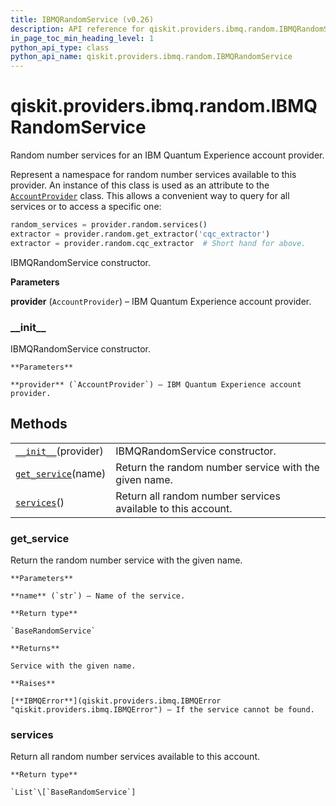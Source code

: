 ```yaml
---
title: IBMQRandomService (v0.26)
description: API reference for qiskit.providers.ibmq.random.IBMQRandomService in qiskit v0.26
in_page_toc_min_heading_level: 1
python_api_type: class
python_api_name: qiskit.providers.ibmq.random.IBMQRandomService
---
```


<span id="qiskit-providers-ibmq-random-ibmqrandomservice" />

# qiskit.providers.ibmq.random.IBMQRandomService

<Class id="qiskit.providers.ibmq.random.IBMQRandomService" isDedicatedPage={true} github="https://github.com/qiskit/qiskit-ibmq-provider/tree/stable/0.13/qiskit/providers/ibmq/random/ibmqrandomservice.py" signature="IBMQRandomService(provider)" modifiers="class">
  Random number services for an IBM Quantum Experience account provider.

  Represent a namespace for random number services available to this provider. An instance of this class is used as an attribute to the [`AccountProvider`](qiskit.providers.ibmq.AccountProvider "qiskit.providers.ibmq.AccountProvider") class. This allows a convenient way to query for all services or to access a specific one:

  ```python
  random_services = provider.random.services()
  extractor = provider.random.get_extractor('cqc_extractor')
  extractor = provider.random.cqc_extractor  # Short hand for above.
  ```

  IBMQRandomService constructor.

  **Parameters**

  **provider** (`AccountProvider`) – IBM Quantum Experience account provider.

  ### \_\_init\_\_

  <Function id="qiskit.providers.ibmq.random.IBMQRandomService.__init__" signature="__init__(provider)">
    IBMQRandomService constructor.

    **Parameters**

    **provider** (`AccountProvider`) – IBM Quantum Experience account provider.
  </Function>

  ## Methods

  |                                                                                                                                                 |                                                              |
  | ----------------------------------------------------------------------------------------------------------------------------------------------- | ------------------------------------------------------------ |
  | [`__init__`](#qiskit.providers.ibmq.random.IBMQRandomService.__init__ "qiskit.providers.ibmq.random.IBMQRandomService.__init__")(provider)      | IBMQRandomService constructor.                               |
  | [`get_service`](#qiskit.providers.ibmq.random.IBMQRandomService.get_service "qiskit.providers.ibmq.random.IBMQRandomService.get_service")(name) | Return the random number service with the given name.        |
  | [`services`](#qiskit.providers.ibmq.random.IBMQRandomService.services "qiskit.providers.ibmq.random.IBMQRandomService.services")()              | Return all random number services available to this account. |

  ### get\_service

  <Function id="qiskit.providers.ibmq.random.IBMQRandomService.get_service" signature="get_service(name)">
    Return the random number service with the given name.

    **Parameters**

    **name** (`str`) – Name of the service.

    **Return type**

    `BaseRandomService`

    **Returns**

    Service with the given name.

    **Raises**

    [**IBMQError**](qiskit.providers.ibmq.IBMQError "qiskit.providers.ibmq.IBMQError") – If the service cannot be found.
  </Function>

  ### services

  <Function id="qiskit.providers.ibmq.random.IBMQRandomService.services" signature="services()">
    Return all random number services available to this account.

    **Return type**

    `List`\[`BaseRandomService`]
  </Function>
</Class>

